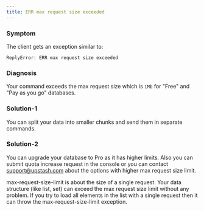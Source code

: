 ```yaml
---
title: ERR max request size exceeded
---
```


### Symptom

The client gets an exception similar to:

```
ReplyError: ERR max request size exceeded
```

### Diagnosis

Your command exceeds the max request size which is `1Mb` for "Free" and "Pay as
you go" databases.

### Solution-1

You can split your data into smaller chunks and send them in separate commands.

### Solution-2

You can upgrade your database to Pro as it has higher limits. Also
you can submit quota increase request in the console or you can contact
support@upstash.com about the options with higher max request size limit.

<Note>
  max-request-size-limit is about the size of a single request. Your data
  structure (like list, set) can exceed the max request size limit without any
  problem. If you try to load all elements in the list with a single request
  then it can throw the max-request-size-limit exception.
</Note>
